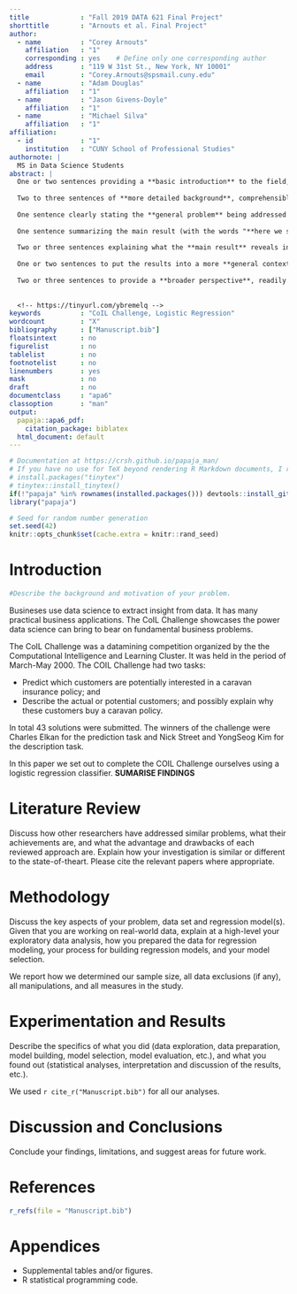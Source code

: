 ```yaml
---
title             : "Fall 2019 DATA 621 Final Project"
shorttitle        : "Arnouts et al. Final Project"
author: 
  - name          : "Corey Arnouts"
    affiliation   : "1"
    corresponding : yes    # Define only one corresponding author
    address       : "119 W 31st St., New York, NY 10001"
    email         : "Corey.Arnouts@spsmail.cuny.edu"
  - name          : "Adam Douglas"
    affiliation   : "1"
  - name          : "Jason Givens-Doyle"
    affiliation   : "1"
  - name          : "Michael Silva"
    affiliation   : "1"
affiliation:
  - id            : "1"
    institution   : "CUNY School of Professional Studies"
authornote: |
  MS in Data Science Students
abstract: |
  One or two sentences providing a **basic introduction** to the field,  comprehensible to a scientist in any discipline.
  
  Two to three sentences of **more detailed background**, comprehensible  to scientists in related disciplines.
  
  One sentence clearly stating the **general problem** being addressed by  this particular study.
  
  One sentence summarizing the main result (with the words "**here we show**" or their equivalent).
  
  Two or three sentences explaining what the **main result** reveals in direct comparison to what was thought to be the case previously, or how the  main result adds to previous knowledge.
  
  One or two sentences to put the results into a more **general context**.
  
  Two or three sentences to provide a **broader perspective**, readily comprehensible to a scientist in any discipline.
  
  
  <!-- https://tinyurl.com/ybremelq -->
keywords          : "CoIL Challenge, Logistic Regression"
wordcount         : "X"
bibliography      : ["Manuscript.bib"]
floatsintext      : no
figurelist        : no
tablelist         : no
footnotelist      : no
linenumbers       : yes
mask              : no
draft             : no
documentclass     : "apa6"
classoption       : "man"
output:
  papaja::apa6_pdf:
    citation_package: biblatex
  html_document: default
---
```


```r
# Documentation at https://crsh.github.io/papaja_man/
# If you have no use for TeX beyond rendering R Markdown documents, I recommend you use TinyTex.
# install.packages("tinytex")
# tinytex::install_tinytex()
if(!"papaja" %in% rownames(installed.packages())) devtools::install_github("crsh/papaja")
library("papaja")
```

```r
# Seed for random number generation
set.seed(42)
knitr::opts_chunk$set(cache.extra = knitr::rand_seed)
```

# Introduction
```r
#Describe the background and motivation of your problem.
```
Busineses use data science to extract insight from data.  It has many practical business applications.  The CoIL Challenge showcases the power data science can bring to bear on fundamental business problems.

The CoIL Challenge was a datamining competition organized by the the Computational Intelligence and Learning Cluster. It was held in the period of March-May 2000.  The COIL Challenge had two tasks:

- Predict which customers are potentially interested in a caravan insurance policy; and
- Describe the actual or potential customers; and possibly explain why these customers buy a caravan policy.

In total 43 solutions were submitted. The winners of the challenge were Charles Elkan for the prediction task and Nick Street and YongSeog Kim for the description task.

In this paper we set out to complete the COIL Challenge ourselves using a logistic regression classifier. **SUMARISE FINDINGS**

# Literature Review

Discuss how other researchers have addressed similar problems, what their achievements are, and what the advantage and drawbacks of each reviewed approach are. Explain how your investigation is similar or different to the state-of-theart. Please cite the relevant papers where appropriate.

# Methodology

Discuss the key aspects of your problem, data set and regression model(s). Given that you are working on real-world data, explain at a high-level your exploratory data analysis, how you prepared the data for regression modeling, your process for building regression models, and your model selection.

We report how we determined our sample size, all data exclusions (if any), all manipulations, and all measures in the study. <!-- 21-word solution (Simmons, Nelson & Simonsohn, 2012; retrieved from http://ssrn.com/abstract=2160588) -->

# Experimentation and Results

Describe the specifics of what you did (data exploration, data preparation, model building, model selection, model evaluation, etc.), and what you found out (statistical analyses, interpretation and discussion of the results, etc.).

We used `r cite_r("Manuscript.bib")` for all our analyses.


# Discussion and Conclusions

Conclude your findings, limitations, and suggest areas for future work.

\newpage

# References
```r
r_refs(file = "Manuscript.bib")
```

\begingroup
\setlength{\parindent}{-0.5in}
\setlength{\leftskip}{0.5in}

<div id = "refs"></div>
\endgroup

\newpage

# Appendices

- Supplemental tables and/or figures.
- R statistical programming code.
